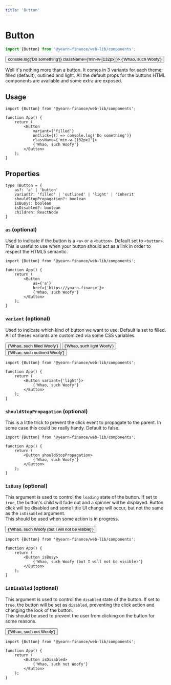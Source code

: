 ```yaml
---
title: 'Button'
---
```




# Button
```ts
import {Button} from '@yearn-finance/web-lib/components';
```
<CodeExample>
	<Button
		variant={'filled'}
		onClick={() => console.log('Do something')}
		className={'min-w-[132px]'}>
		{'Whao, such Woofy'}
	</Button>
</CodeExample>

Well it's nothing more than a button. It comes in 3 variants for each theme: filled (default), outlined and light. All the default props for the buttons HTML components are available and some extra are exposed.

## Usage

```tsx
import {Button} from '@yearn-finance/web-lib/components';

function App() {
	return (
		<Button
			variant={'filled'}
			onClick={() => console.log('Do something')}
			className={'min-w-[132px]'}>
			{'Whao, such Woofy'}
		</Button>
	);
}
```

## Properties

```tsx
type TButton = {
	as?: 'a' | 'button'
	variant?: 'filled' | 'outlined' | 'light' | 'inherit'
	shouldStopPropagation?: boolean
	isBusy?: boolean
	isDisabled?: boolean
	children: ReactNode
}
```

### `as` (optional)
Used to indicate if the button is a `<a>` or a `<button>`. Default set to `<button>`. This is useful to use when your button should act as a link in order to respect the HTML5 semantic.
```tsx {6-7}
import {Button} from '@yearn-finance/web-lib/components';

function App() {
	return (
		<Button
			as={'a'}
			href={'https://yearn.finance'}>
			{'Whao, such Woofy'}
		</Button>
	);
}
```

### `variant` (optional)
Used to indicate which kind of button we want to use. Default is set to filled. All of theses variants are customized via some CSS variables.

<CodeExample>
	<div className={'space-y-2'}>
		<Button className={'w-full'} variant={'filled'}>
			{'Whao, such filled Woofy'}
		</Button>
		<Button className={'w-full'} variant={'light'}>
			{'Whao, such light Woofy'}
		</Button>
		<Button className={'w-full'} variant={'outlined'}>
			{'Whao, such outlined Woofy'}
		</Button>
	</div>
</CodeExample>


```tsx {5}
import {Button} from '@yearn-finance/web-lib/components';

function App() {
	return (
		<Button variant={'light'}>
			{'Whao, such Woofy'}
		</Button>
	);
}
```

### `shouldStopPropagation` (optional)
This is a little trick to prevent the click event to propagate to the parent. In some case this could be really handy. Default to false.
```tsx {5}
import {Button} from '@yearn-finance/web-lib/components';

function App() {
	return (
		<Button shouldStopPropagation>
			{'Whao, such Woofy'}
		</Button>
	);
}
```

### `isBusy` (optional)
This argument is used to control the `loading` state of the button. If set to `true`, the button's child will fade out and a spinner will be displayed. Button click will be disabled and some little UI change will occur, but not the same as the `isDisabled` argument.  
This should be used when some action is in progress.

<CodeExample>
	<Button isBusy>
		{'Whao, such Woofy (but I will not be visible)'}
	</Button>
</CodeExample>

```tsx {5}
import {Button} from '@yearn-finance/web-lib/components';

function App() {
	return (
		<Button isBusy>
			{'Whao, such Woofy (but I will not be visible)'}
		</Button>
	);
}
```

### `isDisabled` (optional)
This argument is used to control the `disabled` state of the button. If set to `true`, the button will be set as `disabled`, preventing the click action and changing the look of the button.  
This should be used to prevent the user from clicking on the button for some reasons.  

<CodeExample>
	<Button isDisabled>
		{'Whao, such not Woofy'}
	</Button>
</CodeExample>

```tsx {5}
import {Button} from '@yearn-finance/web-lib/components';

function App() {
	return (
		<Button isDisabled>
			{'Whao, such not Woofy'}
		</Button>
	);
}
```